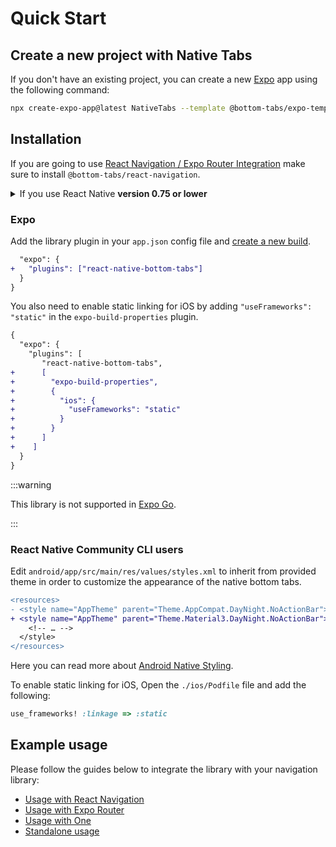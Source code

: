 
# Quick Start

## Create a new project with Native Tabs

If you don't have an existing project, you can create a new [Expo](https://expo.dev) app using the following command:


```sh
npx create-expo-app@latest NativeTabs --template @bottom-tabs/expo-template
```

## Installation

<PackageManagerTabs command="install react-native-bottom-tabs" />

If you are going to use [React Navigation / Expo Router Integration](/docs/guides/usage-with-react-navigation) make sure to install `@bottom-tabs/react-navigation`.

<PackageManagerTabs command="install @bottom-tabs/react-navigation" />

<details>
  <summary>If you use React Native <b>version 0.75 or lower</b></summary>

- For `@react-native-community/cli` users, open Podfile in ios folder and change minimum iOS version to `14.0` before `pod install`

```diff
- platform :ios, min_ios_version_supported
+ platform :ios, '14.0'
```

- For Expo users, install `expo-build-properties`, open app.json file and update `deploymentTarget` for `ios` as below

```json
{
  "expo": {
    "plugins": [
      [
        "expo-build-properties",
        {
          "ios": {
            "deploymentTarget": "14.0"
          }
        }
      ]
    ],
  }
}
```

</details>



### Expo

Add the library plugin in your `app.json` config file and [create a new build](https://docs.expo.dev/develop/development-builds/create-a-build/).


```diff
  "expo": {
+   "plugins": ["react-native-bottom-tabs"]
  }
}
```

You also need to enable static linking for iOS by adding `"useFrameworks": "static"` in the `expo-build-properties` plugin.

```diff
{
  "expo": {
    "plugins": [
       "react-native-bottom-tabs",
+      [
+        "expo-build-properties",
+        {
+          "ios": {
+            "useFrameworks": "static"
+          }
+        }
+      ]
+    ]
  }
}
```


:::warning

This library is not supported in [Expo Go](https://expo.dev/go).

:::

### React Native Community CLI users

Edit `android/app/src/main/res/values/styles.xml` to inherit from provided theme in order to customize the appearance of the native bottom tabs.


```diff
<resources>
- <style name="AppTheme" parent="Theme.AppCompat.DayNight.NoActionBar">
+ <style name="AppTheme" parent="Theme.Material3.DayNight.NoActionBar">
    <!-- … -->
  </style>
</resources>
```

Here you can read more about [Android Native Styling](/docs/guides/android-native-styling).

To enable static linking for iOS, Open the `./ios/Podfile` file and add the following:

```ruby
use_frameworks! :linkage => :static
```


## Example usage

Please follow the guides below to integrate the library with your navigation library:

- [Usage with React Navigation](/docs/guides/usage-with-react-navigation)
- [Usage with Expo Router](/docs/guides/usage-with-expo-router)
- [Usage with One](/docs/guides/usage-with-one)
- [Standalone usage](/docs/guides/standalone-usage)
